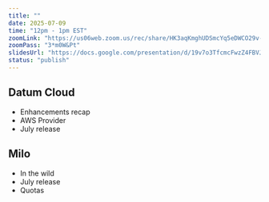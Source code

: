 ```yaml
---
title: ""
date: 2025-07-09
time: "12pm - 1pm EST"
zoomLink: "https://us06web.zoom.us/rec/share/HK3aqKmghUDSmcYq5eDWCO29v-rxN8A0XGyYYJQmifnCXUUKd27TOALjFnxxxLrX.h0OTyyo6ItSE6l4a"
zoomPass: "3*m0W&Pt"
slidesUrl: "https://docs.google.com/presentation/d/19v7o3TfcmcFwzZ4FBVJgMMjFl47NLORpcK0CQapHQlI/edit?usp=sharing"
status: "publish"
---
```


## Datum Cloud
- Enhancements recap
- AWS Provider 
- July release

## Milo
- In the wild
- July release
- Quotas